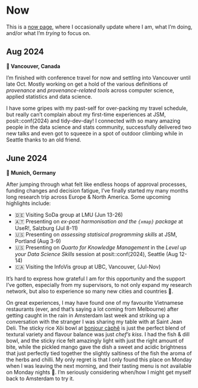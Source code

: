 # Now

This is a [now page](https://nownownow.com/about), where I occasionally update where I am, what I'm doing, and/or what I'm *trying* to focus on.

## Aug 2024

**📍 Vancouver, Canada**

I'm finished with conference travel for now and settling into Vancouver until late Oct. Mostly working on get a hold of the various definitions of _provenance_ and _provenance-related tools_ across computer science, applied statistics and data science.

I have some gripes with my past-self for over-packing my travel schedule, but really can't complain about my first-time experiences at JSM, posit::conf(2024) and tidy-dev-day! I connected with so many amazing people in the data science and stats community, successfully delivered two new talks and even got to squeeze in a spot of outdoor climbing while in Seattle thanks to an old friend.

## June 2024

**📍 Munich, Germany**

After jumping through what felt like endless hoops of approval processes, funding changes and decision fatigue, I've finally started my many months long research trip across Europe & North America. Some upcoming highlights include:

- 🇩🇪 Visiting SoDa group at LMU (Jun 13-26)
- 🇦🇹 Presenting on *ex-post harmonisation and the `{xmap}` package* at UseR!, Salzburg (Jul 8-11)
- 🇺🇸 Presenting on *assessing statisical programming skills* at JSM, Portland (Aug 3-9)
- 🇺🇸 Presenting on *Quarto for Knowledge Management* in the *Level up your Data Science Skills* session at posit::conf(2024), Seattle (Aug 12-14)
- 🇨🇦 Visiting the InfoVis group at UBC, Vancouver, (Jul-Nov)

It's hard to express how grateful I am for this opportunity and the support I've gotten, especially from my supervisors, to not only expand my research network, but also to experience so many new cities and countries 🥰.

On great experiences, I may have found one of my favourite Vietnamese restaurants (ever, and that's saying a lot coming from Melbourne) after getting caught in the rain in Amsterdam last week and striking up a conversation with the stranger I was sharing my table with at Saint Jean Deli. The sticky rice Xôi bowl at [bonjour càphê](https://bonjourcaphe.com) is just the perfect blend of textural variety and flavour balance was just *chef's kiss*. I had the fish & dill bowl, and the sticky rice felt amazingly light with just the right amount of bite, while the pickled mango gave the dish a sweet and acidic brightness that just perfectly tied together the slightly saltiness of the fish the aroma of the herbs and chilli. My only regret is that I only found this place on Monday when I was leaving the next morning, and their tasting menu is not available on Monday nights 🥲. I'm seriously considering when/how I might get myself back to Amsterdam to try it.